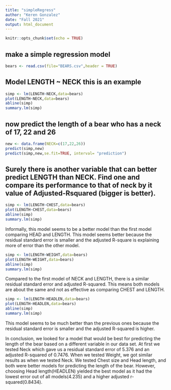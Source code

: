 ```yaml
---
title: "simpleRegress"
author: "Keren Gonzalez"
date: "Fall 2021"
output: html_document
---
```


```r
knitr::opts_chunk$set(echo = TRUE)
```

## make a simple regression model

```r
bears <- read.csv(file="BEARS.csv",header = TRUE)
```

## Model LENGTH ~ NECK  this is an example  

```r
simp <- lm(LENGTH~NECK,data=bears)
plot(LENGTH~NECK,data=bears)
abline(simp)
summary.lm(simp)
```



## now predict the length of a bear who has a neck of 17, 22 and 26


```r
new <- data.frame(NECK=c(17,22,26))
predict(simp,new)
predict(simp,new,se.fit=TRUE, interval= "prediction")
```
## Surely there is another variable that can better predict LENGTH than NECK. Find one and compare its performance to that of neck by it value of Adjusted-Rsquared (bigger is better).

```r
simp <- lm(LENGTH~CHEST,data=bears)
plot(LENGTH~CHEST,data=bears)
abline(simp)
summary.lm(simp)
```

Informally, this model seems to be a better model than the first model comparing HEAD and LENGTH. This model seems better because the residual standard error is smaller and the adjusted R-square is explaining more of error than the other model.

```r
simp <- lm(LENGTH~WEIGHT,data=bears)
plot(LENGTH~WEIGHT,data=bears)
abline(simp)
summary.lm(simp)
```
Compared to the first model of NECK and LENGTH, there is a similar residual standard error and adjusted R-squared. This means both models are about the same and not as effective as comparing CHEST and LENGTH.

```r
simp <- lm(LENGTH~HEADLEN,data=bears)
plot(LENGTH~HEADLEN,data=bears)
abline(simp)
summary.lm(simp)
```

This model seems to be much better than the previous ones because the residual standard error is smaller and the adjusted R-squared is higher.

In conclusion, we looked for a model that would be best for predicting the length of the bear based on a different variable in our data set. At first we tested Neck which gave us a residual standard error of 5.376 and an adjusted R-squared of 0.7476. When we tested Weight, we got similar results as when we tested Neck. We tested Chest size and Head length, and both were better models for predicting the length of the bear. However, choosing Head length(HEADLEN) yielded the best model as it had the lowest error out of all models(4.235) and a higher adjusted r-squared(0.8434).


